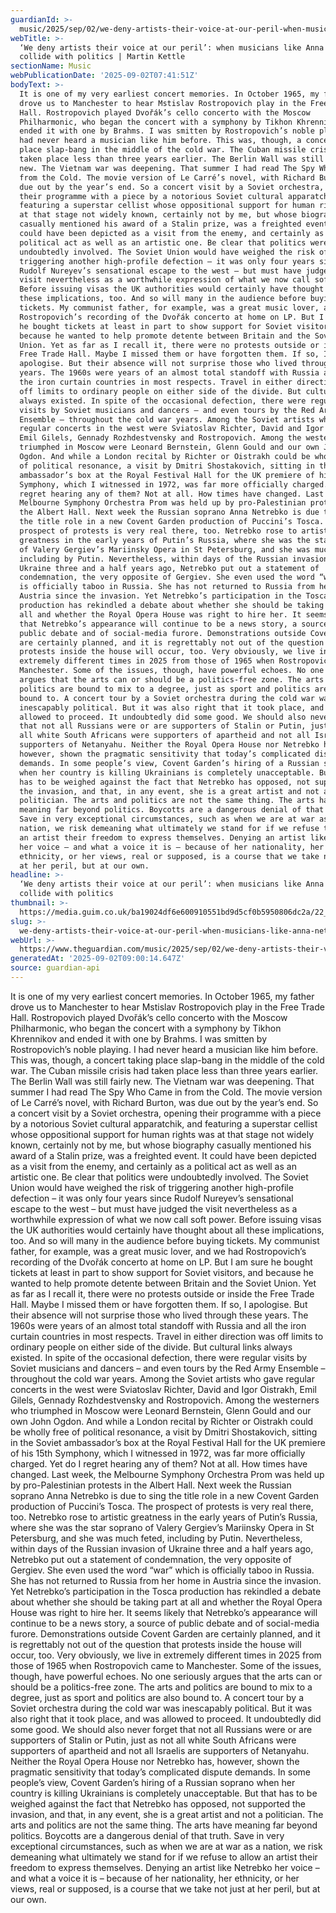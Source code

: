 ```yaml
---
guardianId: >-
  music/2025/sep/02/we-deny-artists-their-voice-at-our-peril-when-musicians-like-anna-netrebko-collide-with-politics
webTitle: >-
  ‘We deny artists their voice at our peril’: when musicians like Anna Netrebko
  collide with politics | Martin Kettle
sectionName: Music
webPublicationDate: '2025-09-02T07:41:51Z'
bodyText: >-
  It is one of my very earliest concert memories. In October 1965, my father
  drove us to Manchester to hear Mstislav Rostropovich play in the Free Trade
  Hall. Rostropovich played Dvořák’s cello concerto with the Moscow
  Philharmonic, who began the concert with a symphony by Tikhon Khrennikov and
  ended it with one by Brahms. I was smitten by Rostropovich’s noble playing. I
  had never heard a musician like him before. This was, though, a concert taking
  place slap-bang in the middle of the cold war. The Cuban missile crisis had
  taken place less than three years earlier. The Berlin Wall was still fairly
  new. The Vietnam war was deepening. That summer I had read The Spy Who Came in
  from the Cold. The movie version of Le Carré’s novel, with Richard Burton, was
  due out by the year’s end. So a concert visit by a Soviet orchestra, opening
  their programme with a piece by a notorious Soviet cultural apparatchik, and
  featuring a superstar cellist whose oppositional support for human rights was
  at that stage not widely known, certainly not by me, but whose biography
  casually mentioned his award of a Stalin prize, was a freighted event. It
  could have been depicted as a visit from the enemy, and certainly as a
  political act as well as an artistic one. Be clear that politics were
  undoubtedly involved. The Soviet Union would have weighed the risk of
  triggering another high-profile defection – it was only four years since
  Rudolf Nureyev’s sensational escape to the west – but must have judged the
  visit nevertheless as a worthwhile expression of what we now call soft power.
  Before issuing visas the UK authorities would certainly have thought about all
  these implications, too. And so will many in the audience before buying
  tickets. My communist father, for example, was a great music lover, and we had
  Rostropovich’s recording of the Dvořák concerto at home on LP. But I am sure
  he bought tickets at least in part to show support for Soviet visitors, and
  because he wanted to help promote detente between Britain and the Soviet
  Union. Yet as far as I recall it, there were no protests outside or inside the
  Free Trade Hall. Maybe I missed them or have forgotten them. If so, I
  apologise. But their absence will not surprise those who lived through these
  years. The 1960s were years of an almost total standoff with Russia and all
  the iron curtain countries in most respects. Travel in either direction was
  off limits to ordinary people on either side of the divide. But cultural links
  always existed. In spite of the occasional defection, there were regular
  visits by Soviet musicians and dancers – and even tours by the Red Army
  Ensemble – throughout the cold war years. Among the Soviet artists who gave
  regular concerts in the west were Sviatoslav Richter, David and Igor Oistrakh,
  Emil Gilels, Gennady Rozhdestvensky and Rostropovich. Among the westerners who
  triumphed in Moscow were Leonard Bernstein, Glenn Gould and our own John
  Ogdon. And while a London recital by Richter or Oistrakh could be wholly free
  of political resonance, a visit by Dmitri Shostakovich, sitting in the Soviet
  ambassador’s box at the Royal Festival Hall for the UK premiere of his 15th
  Symphony, which I witnessed in 1972, was far more officially charged. Yet do I
  regret hearing any of them? Not at all. How times have changed. Last week, the
  Melbourne Symphony Orchestra Prom was held up by pro-Palestinian protests in
  the Albert Hall. Next week the Russian soprano Anna Netrebko is due to sing
  the title role in a new Covent Garden production of Puccini’s Tosca. The
  prospect of protests is very real there, too. Netrebko rose to artistic
  greatness in the early years of Putin’s Russia, where she was the star soprano
  of Valery Gergiev’s Mariinsky Opera in St Petersburg, and she was much feted,
  including by Putin. Nevertheless, within days of the Russian invasion of
  Ukraine three and a half years ago, Netrebko put out a statement of
  condemnation, the very opposite of Gergiev. She even used the word “war” which
  is officially taboo in Russia. She has not returned to Russia from her home in
  Austria since the invasion. Yet Netrebko’s participation in the Tosca
  production has rekindled a debate about whether she should be taking part at
  all and whether the Royal Opera House was right to hire her. It seems likely
  that Netrebko’s appearance will continue to be a news story, a source of
  public debate and of social-media furore. Demonstrations outside Covent Garden
  are certainly planned, and it is regrettably not out of the question that
  protests inside the house will occur, too. Very obviously, we live in
  extremely different times in 2025 from those of 1965 when Rostropovich came to
  Manchester. Some of the issues, though, have powerful echoes. No one seriously
  argues that the arts can or should be a politics-free zone. The arts and
  politics are bound to mix to a degree, just as sport and politics are also
  bound to. A concert tour by a Soviet orchestra during the cold war was
  inescapably political. But it was also right that it took place, and was
  allowed to proceed. It undoubtedly did some good. We should also never forget
  that not all Russians were or are supporters of Stalin or Putin, just as not
  all white South Africans were supporters of apartheid and not all Israelis are
  supporters of Netanyahu. Neither the Royal Opera House nor Netrebko has,
  however, shown the pragmatic sensitivity that today’s complicated dispute
  demands. In some people’s view, Covent Garden’s hiring of a Russian soprano
  when her country is killing Ukrainians is completely unacceptable. But that
  has to be weighed against the fact that Netrebko has opposed, not supported
  the invasion, and that, in any event, she is a great artist and not a
  politician. The arts and politics are not the same thing. The arts have
  meaning far beyond politics. Boycotts are a dangerous denial of that truth.
  Save in very exceptional circumstances, such as when we are at war as a
  nation, we risk demeaning what ultimately we stand for if we refuse to allow
  an artist their freedom to express themselves. Denying an artist like Netrebko
  her voice – and what a voice it is – because of her nationality, her
  ethnicity, or her views, real or supposed, is a course that we take not just
  at her peril, but at our own.
headline: >-
  ‘We deny artists their voice at our peril’: when musicians like Anna Netrebko
  collide with politics
thumbnail: >-
  https://media.guim.co.uk/ba19024df6e600910551bd9d5cf0b5950806dc2a/22_335_1926_1540/500.jpg
slug: >-
  we-deny-artists-their-voice-at-our-peril-when-musicians-like-anna-netrebko-collide-with-politics-or-martin-kettle
webUrl: >-
  https://www.theguardian.com/music/2025/sep/02/we-deny-artists-their-voice-at-our-peril-when-musicians-like-anna-netrebko-collide-with-politics
generatedAt: '2025-09-02T09:00:14.647Z'
source: guardian-api
---
```

It is one of my very earliest concert memories. In October 1965, my father drove us to Manchester to hear Mstislav Rostropovich play in the Free Trade Hall. Rostropovich played Dvořák’s cello concerto with the Moscow Philharmonic, who began the concert with a symphony by Tikhon Khrennikov and ended it with one by Brahms. I was smitten by Rostropovich’s noble playing. I had never heard a musician like him before. This was, though, a concert taking place slap-bang in the middle of the cold war. The Cuban missile crisis had taken place less than three years earlier. The Berlin Wall was still fairly new. The Vietnam war was deepening. That summer I had read The Spy Who Came in from the Cold. The movie version of Le Carré’s novel, with Richard Burton, was due out by the year’s end. So a concert visit by a Soviet orchestra, opening their programme with a piece by a notorious Soviet cultural apparatchik, and featuring a superstar cellist whose oppositional support for human rights was at that stage not widely known, certainly not by me, but whose biography casually mentioned his award of a Stalin prize, was a freighted event. It could have been depicted as a visit from the enemy, and certainly as a political act as well as an artistic one. Be clear that politics were undoubtedly involved. The Soviet Union would have weighed the risk of triggering another high-profile defection – it was only four years since Rudolf Nureyev’s sensational escape to the west – but must have judged the visit nevertheless as a worthwhile expression of what we now call soft power. Before issuing visas the UK authorities would certainly have thought about all these implications, too. And so will many in the audience before buying tickets. My communist father, for example, was a great music lover, and we had Rostropovich’s recording of the Dvořák concerto at home on LP. But I am sure he bought tickets at least in part to show support for Soviet visitors, and because he wanted to help promote detente between Britain and the Soviet Union. Yet as far as I recall it, there were no protests outside or inside the Free Trade Hall. Maybe I missed them or have forgotten them. If so, I apologise. But their absence will not surprise those who lived through these years. The 1960s were years of an almost total standoff with Russia and all the iron curtain countries in most respects. Travel in either direction was off limits to ordinary people on either side of the divide. But cultural links always existed. In spite of the occasional defection, there were regular visits by Soviet musicians and dancers – and even tours by the Red Army Ensemble – throughout the cold war years. Among the Soviet artists who gave regular concerts in the west were Sviatoslav Richter, David and Igor Oistrakh, Emil Gilels, Gennady Rozhdestvensky and Rostropovich. Among the westerners who triumphed in Moscow were Leonard Bernstein, Glenn Gould and our own John Ogdon. And while a London recital by Richter or Oistrakh could be wholly free of political resonance, a visit by Dmitri Shostakovich, sitting in the Soviet ambassador’s box at the Royal Festival Hall for the UK premiere of his 15th Symphony, which I witnessed in 1972, was far more officially charged. Yet do I regret hearing any of them? Not at all. How times have changed. Last week, the Melbourne Symphony Orchestra Prom was held up by pro-Palestinian protests in the Albert Hall. Next week the Russian soprano Anna Netrebko is due to sing the title role in a new Covent Garden production of Puccini’s Tosca. The prospect of protests is very real there, too. Netrebko rose to artistic greatness in the early years of Putin’s Russia, where she was the star soprano of Valery Gergiev’s Mariinsky Opera in St Petersburg, and she was much feted, including by Putin. Nevertheless, within days of the Russian invasion of Ukraine three and a half years ago, Netrebko put out a statement of condemnation, the very opposite of Gergiev. She even used the word “war” which is officially taboo in Russia. She has not returned to Russia from her home in Austria since the invasion. Yet Netrebko’s participation in the Tosca production has rekindled a debate about whether she should be taking part at all and whether the Royal Opera House was right to hire her. It seems likely that Netrebko’s appearance will continue to be a news story, a source of public debate and of social-media furore. Demonstrations outside Covent Garden are certainly planned, and it is regrettably not out of the question that protests inside the house will occur, too. Very obviously, we live in extremely different times in 2025 from those of 1965 when Rostropovich came to Manchester. Some of the issues, though, have powerful echoes. No one seriously argues that the arts can or should be a politics-free zone. The arts and politics are bound to mix to a degree, just as sport and politics are also bound to. A concert tour by a Soviet orchestra during the cold war was inescapably political. But it was also right that it took place, and was allowed to proceed. It undoubtedly did some good. We should also never forget that not all Russians were or are supporters of Stalin or Putin, just as not all white South Africans were supporters of apartheid and not all Israelis are supporters of Netanyahu. Neither the Royal Opera House nor Netrebko has, however, shown the pragmatic sensitivity that today’s complicated dispute demands. In some people’s view, Covent Garden’s hiring of a Russian soprano when her country is killing Ukrainians is completely unacceptable. But that has to be weighed against the fact that Netrebko has opposed, not supported the invasion, and that, in any event, she is a great artist and not a politician. The arts and politics are not the same thing. The arts have meaning far beyond politics. Boycotts are a dangerous denial of that truth. Save in very exceptional circumstances, such as when we are at war as a nation, we risk demeaning what ultimately we stand for if we refuse to allow an artist their freedom to express themselves. Denying an artist like Netrebko her voice – and what a voice it is – because of her nationality, her ethnicity, or her views, real or supposed, is a course that we take not just at her peril, but at our own.
